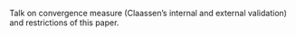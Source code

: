 Talk on convergence measure (Claassen's internal and external validation) and restrictions of this paper.
